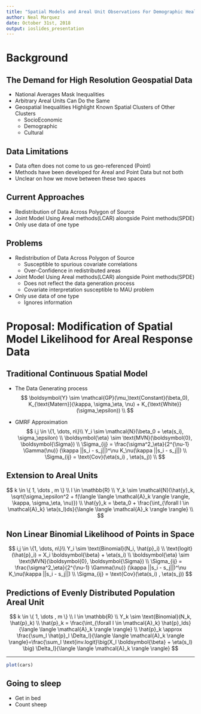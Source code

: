 ```yaml
---
title: "Spatial Models and Areal Unit Observations For Demographic Health Data"
author: Neal Marquez
date: October 31st, 2018
output: ioslides_presentation
---
```


# Background

## The Demand for High Resolution Geospatial Data

- National Averages Mask Inequalities
- Arbitrary Areal Units Can Do the Same
- Geospatial Inequalities Highlight Known Spatial Clusters of Other Clusters
    - SocioEconomic
    - Demographic
    - Cultural

## Data Limitations

- Data often does not come to us geo-referenced (Point)
- Methods have been developed for Areal and Point Data but not both
- Unclear on how we move between these two spaces

## Current Approaches

- Redistribution of Data Across Polygon of Source
- Joint Model Using Areal methods(LCAR) alongside Point methods(SPDE)
- Only use data of one type

## Problems
- Redistribution of Data Across Polygon of Source
    - Susceptible to spurious covariate correlations
    - Over-Confidence in redistributed areas
- Joint Model Using Areal methods(LCAR) alongside Point methods(SPDE)
    - Does not reflect the data generation process
    - Covariate interpretation susceptible to MAU problem
- Only use data of one type
    - Ignores information

# Proposal: Modification of Spatial Model Likelihood for Areal Response Data

## Traditional Continuous Spatial Model

- The Data Generating process
$$
\boldsymbol{Y} \sim \mathcal{GP}(\mu_\text{Constant}(\beta_0), K_{\text{Matern}}(\kappa, \sigma_\eta, \nu) + K_{\text{White}}(\sigma_\epsilon)) \\
$$

- GMRF Approximation
$$
i,j \in \{1, \dots, n\}\\
Y_i \sim \mathcal{N}(\beta_0 + \eta(s_i), \sigma_\epsilon) \\
\boldsymbol{\eta} \sim \text{MVN}(\boldsymbol{0}, \boldsymbol{\Sigma}) \\
\Sigma_{ij} = \frac{\sigma^2_\eta}{2^{\nu-1} \Gamma(\nu)}
    (\kappa ||s_i - s_j||)^\nu K_\nu(\kappa ||s_i - s_j||) \\
\Sigma_{ij} = \text{Cov}(\eta(s_i) , \eta(s_j)) \\
$$

## Extension to Areal Units  
$$
k \in \{ 1, \dots , m \} \\
l \in \mathbb{R} \\
Y_k \sim \mathcal{N}(\hat{y}_k, \sqrt{\sigma_\epsilon^2 + f(\langle \langle \mathcal{A}_k \rangle \rangle, \kappa, \sigma_\eta, \nu)}) \\
\hat{y}_k = \beta_0 + \frac{\int_{\forall l \in \mathcal{A}_k} \eta(s_l)ds}{\langle \langle \mathcal{A}_k \rangle \rangle} \\
$$

## Non Linear Binomial Likelihood of Points in Space
$$
i,j \in \{1, \dots, n\}\\
Y_i \sim \text{Binomial}(N_i, \hat{p}_i) \\
\text{logit}(\hat{p}_i) = X_i \boldsymbol{\beta} + \eta(s_i)  \\
\boldsymbol{\eta} \sim \text{MVN}(\boldsymbol{0}, \boldsymbol{\Sigma}) \\
\Sigma_{ij} = \frac{\sigma^2_\eta}{2^{\nu-1} \Gamma(\nu)}
    (\kappa ||s_i - s_j||)^\nu K_\nu(\kappa ||s_i - s_j||) \\
\Sigma_{ij} = \text{Cov}(\eta(s_i) , \eta(s_j))
$$

## Predictions of Evenly Distributed Population Areal Unit
$$
k \in \{ 1, \dots , m \} \\
l \in \mathbb{R} \\
Y_k \sim \text{Binomial}(N_k, \hat{p}_k) \\
\hat{p}_k = \frac{\int_{\forall l \in \mathcal{A}_k} \hat{p}_lds}{\langle \langle \mathcal{A}_k \rangle \rangle} \\
\hat{p}_k \approx \frac{\sum_l \hat{p}_l \Delta_l}{\langle \langle \mathcal{A}_k \rangle \rangle}=\frac{\sum_l \text{inv.logit}\big(X_l \boldsymbol{\beta} + \eta(s_l) \big) \Delta_l}{\langle \langle \mathcal{A}_k \rangle \rangle}
$$

---

```r
plot(cars)
```

## Going to sleep

- Get in bed
- Count sheep